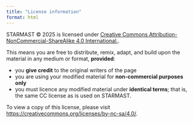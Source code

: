```yaml
---
title: "License information"
format: html
---
```


STARMAST © 2025 is licensed under [Creative Commons Attribution-NonCommercial-ShareAlike 4.0 International.](https://creativecommons.org/licenses/by-nc-sa/4.0/). 

This means you are free to distribute, remix, adapt, and build upon the material in any medium or format, **provided**:

- you **give credit** to the original writers of the page
- you are using your modified material for **non-commercial purposes only**
- you must licence any modified material under **identical terms**; that is, the same CC license as is used on STARMAST.

To view a copy of this license, please visit [https://creativecommons.org/licenses/by-nc-sa/4.0/](https://creativecommons.org/licenses/by-nc-sa/4.0/).